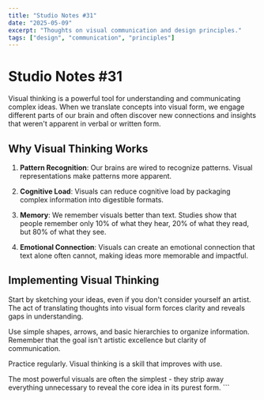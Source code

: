 ```yaml
---
title: "Studio Notes #31"
date: "2025-05-09"
excerpt: "Thoughts on visual communication and design principles."
tags: ["design", "communication", "principles"]
---
```


# Studio Notes #31

Visual thinking is a powerful tool for understanding and communicating complex ideas. When we translate concepts into visual form, we engage different parts of our brain and often discover new connections and insights that weren't apparent in verbal or written form.

## Why Visual Thinking Works

1. **Pattern Recognition**: Our brains are wired to recognize patterns. Visual representations make patterns more apparent.

2. **Cognitive Load**: Visuals can reduce cognitive load by packaging complex information into digestible formats.

3. **Memory**: We remember visuals better than text. Studies show that people remember only 10% of what they hear, 20% of what they read, but 80% of what they see.

4. **Emotional Connection**: Visuals can create an emotional connection that text alone often cannot, making ideas more memorable and impactful.

## Implementing Visual Thinking

Start by sketching your ideas, even if you don't consider yourself an artist. The act of translating thoughts into visual form forces clarity and reveals gaps in understanding.

Use simple shapes, arrows, and basic hierarchies to organize information. Remember that the goal isn't artistic excellence but clarity of communication.

Practice regularly. Visual thinking is a skill that improves with use.

The most powerful visuals are often the simplest - they strip away everything unnecessary to reveal the core idea in its purest form.
\`\`\`
